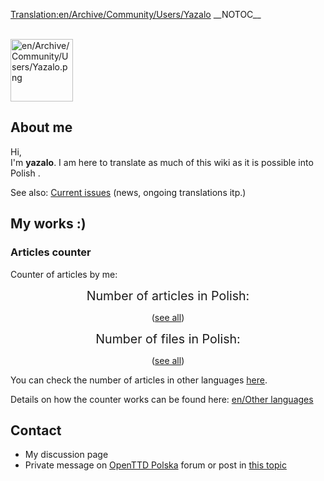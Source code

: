 [[Translation:en/Archive/Community/Users/Yazalo]]
__NOTOC__


<br>
[[File:en/Archive/Community/Users/Yazalo.png|100px|right]]
==About me==

Hi, <br>
I'm '''yazalo'''. I am here to translate as much of this wiki as it is possible into Polish {{en/Manual/Emoticon|:)}}.

See also: [[en/Archive/Community/Users/Yazalo/News|Current issues]] (news, ongoing translations itp.)

==My works :)==

===Articles counter===
Counter of articles by me:

<center>

<span style="font-size: 140%">Number of articles in Polish:</span>


<span style="font-size: 220%"><tt>'''{{PAGESINCAT:Artykuły w języku polskim/Pl}}'''</tt></span>

([[:Category:pl/Artykuły w języku polskim|see all]])


<span style="font-size: 140%">Number of files in Polish:</span>


<span style="font-size: 220%"><tt>'''{{PAGESINCAT:Pliki w języku polskim/Pl}}'''</tt></span>

([[:Category:pl/Pliki w języku polskim|see all]])


</center>
You can check the number of articles in other languages [[:Category:en/Other languages|here]].


Details on how the counter works can be found here: [[en/Other languages]]

== Contact ==
*My discussion page
*Private message on [https://openttd-polska.pl/ OpenTTD Polska] forum or post in [https://openttd-polska.pl/Thread-OpenTTD-Wiki-w-j%C4%99zyku-polskim this topic]
